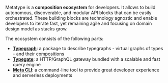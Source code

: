 Metatype is a **composition ecosystem** for developers. It allows to build autonomous, discoverable, and modular API blocks that can be easily orchestrated.
These building blocks are technology agnostic and enable developers to iterate fast, yet remaining agile and focusing on domain design model as stacks grow.

The ecosystem consists of the following parts:

- [**Typegraph**](/docs/concepts/typegraph): a package to describe typegraphs - virtual graphs of types - and their compositions
- [**Typegate**](/docs/concepts/typegate): a HTTP/GraphQL gateway bundled with a scalable and fast query engine
- [**Meta CLI**](/docs/concepts/meta-cli): a command-line tool to provide great developer experience and serverless deployments
